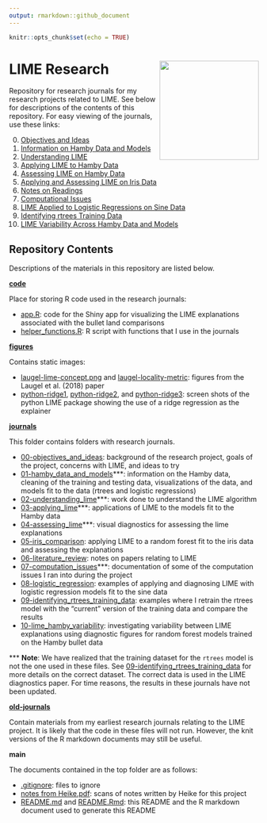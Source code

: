 ```yaml
---
output: rmarkdown::github_document
---
```


```r
knitr::opts_chunk$set(echo = TRUE)
```

# LIME Research <img align="right" height="200" src="https://i.pinimg.com/originals/de/18/33/de18338e3313edd97d8156d987244e74.jpg">

Repository for research journals for my research projects related to LIME. See below for descriptions of the contents of this repository. For easy viewing of the journals, use these links: 

0. [Objectives and Ideas](https://goodekat.github.io/LIME-research-journals/journals/00-objectives_and_ideas/00-objectives_and_ideas.html)
1. [Information on Hamby Data and Models](https://goodekat.github.io/LIME-research-journals/journals/01-hamby_data_and_models/01-hamby_data_and_models.html)
2. [Understanding LIME](https://goodekat.github.io/LIME-research-journals/journals/02-understanding_lime/02-understanding_lime.html)
3. [Applying LIME to Hamby Data](https://goodekat.github.io/LIME-research-journals/journals/03-applying_lime/03-applying_lime.html)
4. [Assessing LIME on Hamby Data](https://goodekat.github.io/LIME-research-journals/journals/04-assessing_lime/04-assessing_lime.html)
5. [Applying and Assessing LIME on Iris Data](https://goodekat.github.io/LIME-research-journals/journals/05-iris_comparison/05-iris_comparison.html)
6. [Notes on Readings](https://goodekat.github.io/LIME-research-journals/journals/06-literature_review/06-literature_review.html)
7. [Computational Issues](https://goodekat.github.io/LIME-research-journals/journals/07-computation_issues/07-computation_issues.html)
8. [LIME Applied to Logistic Regressions on Sine Data](https://goodekat.github.io/LIME-research-journals/journals/08-logistic_regression/08-logistic_regression.html)
9. [Identifying rtrees Training Data](https://goodekat.github.io/LIME-research-journals/journals/09-identifying_rtrees_training_data/09-identifying_rtrees_training_data.html)
10. [LIME Variability Across Hamby Data and Models](https://goodekat.github.io/LIME-research-journals/journals/10-lime_hamby_variability/10-lime_hamby_variability.html)

## Repository Contents

Descriptions of the materials in this repository are listed below.

[**code**](code/)

Place for storing R code used in the research journals:

- [app.R](code/app.R): code for the Shiny app for visualizing the LIME explanations associated with the bullet land comparisons
- [helper_functions.R](code/helper_functions.R): R script with functions that I use in the journals
  
[**figures**](figures)

Contains static images:

- [laugel-lime-concept.png](figures/laugel-lime-concept.png) and [laugel-locality-metric](figures/laugel-locality-metric.png): figures from the Laugel et al. (2018) paper
- [python-ridge1](figures/python-ridge1.png), [python-ridge2](figures/python-ridge2.png), and [python-ridge3](figures/python-ridge3.png): screen shots of the python LIME package showing the use of a ridge regression as the explainer

[**journals**](journals)

This folder contains folders with research journals.

- [00-objectives_and_ideas](journals/00-objectives_and_ideas): background of the research project, goals of the project, concerns with LIME, and ideas to try
- [01-hamby_data_and_models](journals/01-hamby_data_and_models)***: information on the Hamby data, cleaning of the training and testing data, visualizations of the data, and models fit to the data (rtrees and logistic regressions)
- [02-understanding_lime](journals/02-understanding_lime)***: work done to understand the LIME algorithm
- [03-applying_lime](journals/03-applying_lime)***: applications of LIME to the models fit to the Hamby data
- [04-assessing_lime](journals/04-assessing_lime)***: visual diagnostics for assessing the lime explanations
- [05-iris_comparison](journals/05-iris_comparison): applying LIME to a random forest fit to the iris data and assessing the explanations
- [06-literature_review](journals/06-literature_review/): notes on papers relating to LIME
- [07-computation_issues](journals/07-computation_issues/)***: documentation of some of the computation issues I ran into during the project
- [08-logistic_regression](journals/08-logistic_regression): examples of applying and diagnosing LIME with logistic regression models fit to the sine data
- [09-identifying_rtrees_training_data](journals/09-identifying_rtrees_training_data/): examples where I retrain the rtrees model with the "current" version of the training data and compare the results
- [10-lime_hamby_variability](journals/10-lime_hamby_variability/): investigating variability between LIME explanations using diagnostic figures for random forest models trained on the Hamby bullet data

*** **Note**: We have realized that the training dataset for the `rtrees` model is not the one used in these files. See [09-identifying_rtrees_training_data](journals/09-identifying_rtrees_training_data) for more details on the correct dataset. The correct data is used in the LIME diagnostics paper. For time reasons, the results in these journals have not been updated.

[**old-journals**](old-journals)

Contain materials from my earliest research journals relating to the LIME project. It is likely that the code in these files will not run. However, the knit versions of the R markdown documents may still be useful.

**main**

The documents contained in the top folder are as follows:

- [.gitignore](.gitignore): files to ignore
- [notes from Heike.pdf](notes from Heike.pdf): scans of notes written by Heike for this project
- [README.md](README.md) and [README.Rmd](README.Rmd): this README and the R markdown document used to generate this README
